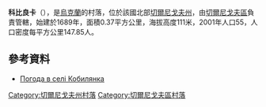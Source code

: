 {{coord|51|34|14|N|31|32|20|E|scale:100000|display=title}}

'''科比良卡'''（{{lang-uk|Кобилянка}}），是[[烏克蘭|烏克蘭]]的村落，位於該國北部[[切爾尼戈夫州|切爾尼戈夫州]]，由[[切爾尼戈夫區|切爾尼戈夫區]]負責管轄，始建於1689年，面積0.37平方公里，海拔高度111米，2001年人口55，人口密度每平方公里147.85人。

==參考資料==
* [http://weather.in.ua/ua/chernigovskaja/10821 Погода в селі Кобилянка] {{Wayback|url=http://weather.in.ua/ua/chernigovskaja/10821 |date=20111220092233 }}

[[Category:切爾尼戈夫州村落|Category:切爾尼戈夫州村落]]
[[Category:切爾尼戈夫區村落|Category:切爾尼戈夫區村落]]


{{Chernihiv-geo-stub}}